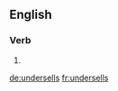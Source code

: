 ==English==

===Verb===
{{head|en}}

# {{en-third-person singular of|undersell}}

[[de:undersells]]
[[fr:undersells]]